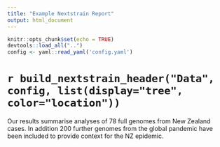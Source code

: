 ---
title: "Example Nextstrain Report"
output: html_document
---

```{r setup, include=FALSE}
knitr::opts_chunk$set(echo = TRUE)
devtools::load_all("..")
config <- yaml::read_yaml('config.yaml')
```

# `r build_nextstrain_header("Data", config, list(display="tree", color="location"))`

Our results summarise analyses of 78 full genomes from New Zealand cases.
In addition 200 further genomes from the global pandemic have been included to provide context for the NZ epidemic.
